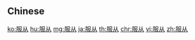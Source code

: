 {{also|服從}}
==Chinese==
{{zh-see|服從}}

[[ko:服从]]
[[hu:服从]]
[[mg:服从]]
[[ja:服从]]
[[th:服从]]
[[chr:服从]]
[[vi:服从]]
[[zh:服从]]